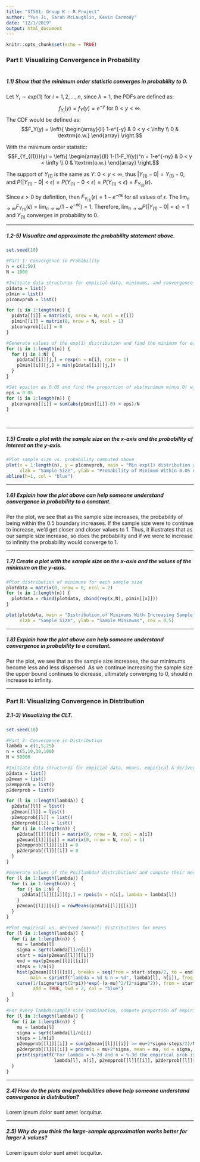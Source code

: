 ```yaml
---
title: "ST501: Group K - R Project"
author: "Yun Ji, Sarah McLaughlin, Kevin Carmody"
date: "12/1/2019"
output: html_document
---
```


```r
knitr::opts_chunk$set(echo = TRUE)
```

### Part I: Visualizing Convergence in Probability 
#
##### 1.1) Show that the minimum order statistic converges in probability to 0. 


Let $Y_i \sim exp(1)$ for $i = 1,2,...,n$, since $\lambda=1$, the PDFs are defined as: 
$$f_{Y_i}(y) = f_{Y}(y) = e^{-y} \textrm{ for } 0 < y < \infty.$$
The CDF would be defined as: 
$$F_Y(y) = \left\{
                \begin{array}{ll}
                  1-e^{-y} & 0 < y < \infty  \\
                  0 & \textrm{o.w.}
                \end{array}
              \right.$$
              
With the minimum order statistic:
$$F_{Y_{(1)}}(y) = \left\{
                \begin{array}{ll}
                  1-(1-F_Y(y))^n = 1-e^{-ny} & 0 < y < \infty  \\
                  0 & \textrm{o.w.}
                \end{array}
              \right.$$


The support of $Y_{(1)}$ is the same as $Y$: $0 < y < \infty$, thus $| Y_{(1)} - 0 | = Y_{(1)} - 0$, and $P(|Y_{(1)} - 0| < \epsilon)=P(Y_{(1)} - 0 < \epsilon) = P(Y_{(1)} < \epsilon) = F_{Y_{(1)}}(\epsilon)$.

Since $\epsilon > 0$ by definition, then $F_{Y_{(1)}}(\epsilon) = 1 - e^{-n\epsilon}$ for all values of $\epsilon$. The $\lim_{n\to\infty} F_{Y_{(1)}}(\epsilon) = \lim_{n\to\infty}(1 - e^{-n\epsilon}) = 1$. Therefore, $\lim_{n\to\infty} P(|Y_{(1)} - 0| < \epsilon) = 1$ and $Y_{(1)}$ converges in probability to $0$.

***
##### 1.2-5) Visualize and approximate the probability statement above. 

```r
set.seed(10)

#Part 1: Convergence in Probability
n = c(1:50)
N = 1000

#Initiate data structures for empicial data, minimums, and convergence probabilities
p1data = list()
p1min = list()
p1convprob = list()

for (i in 1:length(n)) {
  p1data[[i]] = matrix(0, nrow = N, ncol = n[i])
  p1min[[i]] = matrix(0, nrow = N, ncol = 1)
  p1convprob[[i]] = 0
}

#Generate values of the exp(1) distribution and find the minimum for each sample
for (i in 1:length(n)) {
  for (j in 1:N) {
    p1data[[i]][j,] = rexp(n = n[i], rate = 1)
    p1min[[i]][j,] = min(p1data[[i]][j,])
  }
}

#Set epsilon as 0.05 and find the proportion of abs(minimum minus 0) within this epsilon for sample sizes 1 thru 50
eps = 0.05
for (i in 1:length(n)) {
  p1convprob[[i]] = sum(abs(p1min[[i]]-0) < eps)/N
}




```


***
##### 1.5) Create a plot with the sample size on the x-axis and the probability of interest on the y-axis. 


```r

#Plot sample size vs. probability computed above
plot(x = 1:length(n), y = p1convprob, main = "Min exp(1) distribution approaches 0 as n increases.",
     xlab = "Sample Size", ylab = "Probability of Minimum Within 0.05 of Zero", ylim = c(0.0, 1.1), cex = 0.5)
abline(h=1, col = "blue")


```

***
##### 1.6) Explain how the plot above can help someone understand convergence in probability to a constant.

Per the plot, we see that as the sample size increases, the probability of being within the 0.5 boundary increases. If the sample size were to continue to increase, we'd get closer and closer values to 1. Thus, it illustrates that as our sample size increase, so does the probability and if we were to increase to infinity the probability would converge to 1.


***
##### 1.7) Create a plot with the sample size on the x-axis and the values of the minimum on the y-axis. 


```r


#Plot distribution of minimums for each sample size
plotdata = matrix(0, nrow = 0, ncol = 2)
for (x in 1:length(n)) {
  plotdata = rbind(plotdata, cbind(rep(x,N), p1min[[x]]))
}

plot(plotdata, main = "Distribution of Minimums With Increasing Sample Size",
     xlab = "Sample Size", ylab = "Sample Minimums", cex = 0.5)


```

***
##### 1.8) Explain how the plot above can help someone understand convergence in probability to a constant.

Per the plot, we see that as the sample size increases, the our minimums become less and less dispersed. As we continue increasing the sample size the upper bound continues to dicrease, ultimately converging to 0, should n increase to infinity.


***
### Part II: Visualizing Convergence in Distribution 
##### 2.1-3) Visualizing the CLT. 

```r

set.seed(10)

#Part 2: Convergence in Distribution
lambda = c(1,5,25)
n = c(5,10,30,100)
N = 50000

#Initiate data structures for empicial data, means, empirical & derived probabilities
p2data = list()
p2mean = list()
p2empprob = list()
p2derprob = list()

for (l in 1:length(lambda)) {
  p2data[[l]] = list()
  p2mean[[l]] = list()
  p2empprob[[l]] = list()
  p2derprob[[l]] = list()
  for (i in 1:length(n)) {
    p2data[[l]][[i]] = matrix(0, nrow = N, ncol = n[i])
    p2mean[[l]][[i]] = matrix(0, nrow = N, ncol = 1)
    p2empprob[[l]][[i]] = 0
    p2derprob[[l]][[i]] = 0
  }
}

#Generate values of the Poi(lambda) distributions and compute their means for every combination of lambda and sample size
for (l in 1:length(lambda)) {
  for (i in 1:length(n)) {
    for (j in 1:N) {
      p2data[[l]][[i]][j,] = rpois(n = n[i], lambda = lambda[l])
    }
    p2mean[[l]][[i]] = rowMeans(p2data[[l]][[i]])
  }
}

#Plot empirical vs. derived (normal) distributions for means
for (l in 1:length(lambda)) {
  for (i in 1:length(n)) {
    mu = lambda[l]
    sigma = sqrt(lambda[l]/n[i])
    start = min(p2mean[[l]][[i]])
    end = max(p2mean[[l]][[i]])
    steps = 1/n[i]
    hist(p2mean[[l]][[i]], breaks = seq(from = start-steps/2, to = end+steps/2, by = steps), 
         main = sprintf("lambda = %d & n = %d", lambda[l], n[i]), freq = FALSE, xlab = "Sample Mean")
    curve(1/(sigma*sqrt(2*pi))*exp(-(x-mu)^2/(2*sigma^2)), from = start-steps/2, to = end+steps/2, 
          add = TRUE, lwd = 2, col = "blue")
  }
}

#For every lambda/sample size combination, compute proportion of empirical means ge lambda+2*sqrt(lambda/n) and compare to normal probability
for (l in 1:length(lambda)) {
  for (i in 1:length(n)) {
    mu = lambda[l]
    sigma = sqrt(lambda[l]/n[i])
    steps = 1/n[i]
    p2empprob[[l]][[i]] = sum(p2mean[[l]][[i]] >= mu+2*sigma-steps/2)/N
    p2derprob[[l]][[i]] = pnorm(q = mu+2*sigma, mean = mu, sd = sigma, lower.tail = FALSE)
    print(sprintf("For lambda = %-2d and n = %-3d the empirical prob is %-1.5f and the normal prob is %-1.5f",
                  lambda[l], n[i], p2empprob[[l]][[i]], p2derprob[[l]][[i]]))
  }
}


```

***
##### 2.4) How do the plots and probabilities above help someone understand convergence in distribution?
Lorem ipsum dolor sunt amet locquitur.

***
##### 2.5) Why do you think the large-sample approximation works better for larger $\lambda$ values?
Lorem ipsum dolor sunt amet locquitur.



